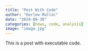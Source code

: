 ```yaml
---
title: "Post With Code"
author: "Harlow Malloc"
date: "2024-09-30"
categories: [news, code, analysis]
image: "image.jpg"
---
```


This is a post with executable code.

